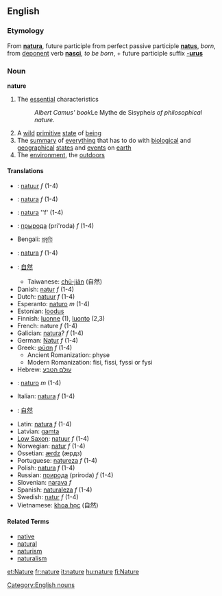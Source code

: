 ==English==

===Etymology===
From {{L.}} '''[[natura]]''', future participle from perfect passive participle '''[[natus]]''', ''born'', from [[deponent]] verb '''[[nasci]]''', ''to be born'', + future participle suffix '''[[-urus]]'''

===Noun===
'''nature'''
[[Category:English nouns]]
#The [[essential]] characteristics 
#:''Albert Camus' book ''Le Mythe de Sisyphe'' is of philosophical nature.''
#A [[wild]] [[primitive]] [[state]] of [[being]]
#The [[summary]] of [[everything]] that has to do with [[biological]] and [[geographical]] [[state|states]] and [[event|events]] on [[earth]]
#The [[environment]], the [[outdoors]]

====Translations====
*{{af}}: [[natuur]] ''f'' (1-4)
*{{an}}: [[natura]] ''f'' (1-4)
*{{ast}}: [[natura]] ''f' (1-4)
*{{be}}: [[прырода]] (pri'roda) ''f'' (1-4)
*Bengali: [[প্রকৃতি]]<!-- ()-->
*{{ca}}: [[natura]] ''f'' (1-4)
*{{zh}}: [[自然]]
**Taiwanese: [[chū-jiân]] (自然)
*Danish: [[natur]] ''f'' (1-4)
*Dutch: [[natuur]] ''f'' (1-4)
*Esperanto: [[naturo]] ''m'' (1-4)
*Estonian: [[loodus]]
*Finnish: [[luonne]] (1), [[luonto]] (2,3)
*French: nature ''f'' (1-4)
*Galician: [[natura]]? ''f'' (1-4)
*German: [[Natur]] ''f'' (1-4)
*Greek: [[φύση]] ''f'' (1-4)
**Ancient Romanization: physe
**Modern Romanization: fisi, fissi, fyssi or fysi
*Hebrew: [[עולם הטבע]]<!--*Hebrew: [[teva]] This entry is in the incorrect script -->
*{{io}}: [[naturo]] ''m'' (1-4)
*Italian: [[natura]] ''f'' (1-4)
*{{ja}}: [[自然]]
*Latin: [[natura]] ''f'' (1-4)
*Latvian: [[gamta]]
*[[Low Saxon]]: [[natuur]] ''f'' (1-4)
*Norwegian: [[natur]] ''f'' (1-4)
*Ossetian: [[ærdz]] (æрдз)
*Portuguese: [[natureza]] ''f'' (1-4)
*Polish: [[natura]] ''f'' (1-4)
*Russian: [[природа]] (priroda) ''f'' (1-4)
*Slovenian: [[narava]] ''f''
*Spanish: [[naturaleza]] ''f'' (1-4)
*Swedish: [[natur]] ''f'' (1-4)
*Vietnamese: [[khoa học]] (自然)

====Related Terms====
*[[native]]
*[[natural]]
*[[naturism]]
*[[naturalism]]

[[et:Nature]]
[[fr:nature]]
[[it:nature]]
[[hu:nature]]
[[fi:Nature]]